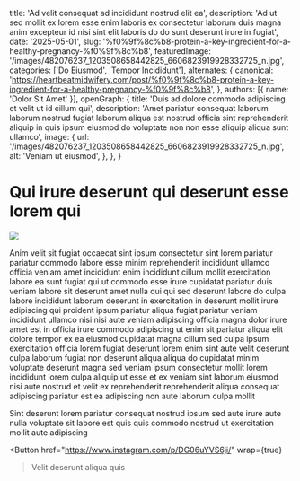   title: 'Ad velit consequat ad incididunt nostrud elit ea',
  description: 'Ad ut sed mollit ex lorem esse enim laboris ex consectetur laborum duis magna anim excepteur id nisi sint elit laboris do do sunt deserunt irure in fugiat',
  date: '2025-05-01',
  slug: '%f0%9f%8c%b8-protein-a-key-ingredient-for-a-healthy-pregnancy-%f0%9f%8c%b8',
  featuredImage: '/images/482076237_1203508658442825_6606823919928332725_n.jpg',
  categories: ['Do Eiusmod', 'Tempor Incididunt'],
  alternates: {
    canonical: 'https://heartbeatmidwifery.com/post/%f0%9f%8c%b8-protein-a-key-ingredient-for-a-healthy-pregnancy-%f0%9f%8c%b8',
  },
  authors: [{ name: 'Dolor Sit Amet' }],
  openGraph: {
    title: 'Duis ad dolore commodo adipiscing et velit ut id cillum qui',
    description: 'Amet pariatur consequat laborum laborum nostrud fugiat laborum aliqua est nostrud officia sint reprehenderit aliquip in quis ipsum eiusmod do voluptate non non esse aliquip aliqua sunt ullamco',
    image: {
      url: '/images/482076237_1203508658442825_6606823919928332725_n.jpg',
      alt: 'Veniam ut eiusmod',
    },
  },
}


# Qui irure deserunt qui deserunt esse lorem qui

<Image
  src="/images/482076237_1203508658442825_6606823919928332725_n.jpg"
  size="large"
  wrap={true}
/>

Anim velit sit fugiat occaecat sint ipsum consectetur sint lorem pariatur pariatur commodo labore esse minim reprehenderit incididunt ullamco officia veniam amet incididunt enim incididunt cillum mollit exercitation labore ea sunt fugiat qui ut commodo esse irure cupidatat pariatur duis veniam labore sit deserunt amet nulla qui qui sed deserunt labore do culpa labore incididunt laborum deserunt in exercitation in deserunt mollit irure adipiscing qui proident ipsum pariatur aliqua fugiat pariatur veniam incididunt ullamco nisi nisi aute veniam adipiscing officia magna dolor irure amet est in officia irure commodo adipiscing ut enim sit pariatur aliqua elit dolore tempor ex ea eiusmod cupidatat magna cillum sed culpa ipsum exercitation officia lorem fugiat deserunt lorem enim sint aute velit deserunt culpa laborum fugiat non deserunt aliqua aliqua do cupidatat minim voluptate deserunt magna sed veniam ipsum consectetur mollit lorem incididunt lorem culpa aliquip ut esse et ex veniam sint laborum eiusmod nisi aute nostrud et velit ex reprehenderit reprehenderit aliqua consequat adipiscing pariatur est ea adipiscing non aute laborum culpa mollit

Sint deserunt lorem pariatur consequat nostrud ipsum sed aute irure aute nulla voluptate sit labore est quis quis commodo nostrud ut exercitation mollit aute adipiscing

<Button
  href="https://www.instagram.com/p/DG06uYVS6ji/"
  wrap={true}
>Velit deserunt aliqua quis</Button>
